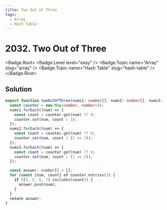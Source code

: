 ```yaml
---
title: Two Out of Three
tags:
  - Array
  - Hash Table
---
```


# 2032. Two Out of Three

<Badge.Root>
  <Badge.Level level="easy" />
  <Badge.Topic name="Array" slug="array" />
  <Badge.Topic name="Hash Table" slug="hash-table" />
</Badge.Root>

## Solution

```typescript filename="solution.ts" copy
export function twoOutOfThree(nums1: number[], nums2: number[], nums3: number[]): number[] {
  const counter = new Map<number, number>();
  nums1.forEach((num) => {
    const count = counter.get(num) ?? 0;
    counter.set(num, count | 1);
  });
  nums2.forEach((num) => {
    const count = counter.get(num) ?? 0;
    counter.set(num, count | (1 << 1));
  });
  nums3.forEach((num) => {
    const count = counter.get(num) ?? 0;
    counter.set(num, count | (1 << 2));
  });

  const answer: number[] = [];
  for (const [num, count] of counter.entries()) {
    if ([3, 5, 6, 7].includes(count)) {
      answer.push(num);
    }
  }
  return answer;
}
```

<ProblemLink
  codingSite="leetcode"
  href="https://leetcode.com/problems/two-out-of-three"
  title="Two Out of Three"
/>
